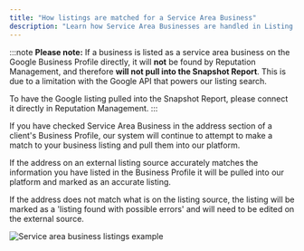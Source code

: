 ```yaml
---
title: "How listings are matched for a Service Area Business"
description: "Learn how Service Area Businesses are handled in Listing Sync and Reputation Management"
---
```


:::note
**Please note:** If a business is listed as a service area business on the Google Business Profile directly, it will **not** be found by Reputation Management, and therefore **will not pull into the Snapshot Report**. This is due to a limitation with the Google API that powers our listing search.

To have the Google listing pulled into the Snapshot Report, please connect it directly in Reputation Management.
:::

If you have checked Service Area Business in the address section of a client's Business Profile, our system will continue to attempt to make a match to your business listing and pull them into our platform.

If the address on an external listing source accurately matches the information you have listed in the Business Profile it will be pulled into our platform and marked as an accurate listing.  

If the address does not match what is on the listing source, the listing will be marked as a 'listing found with possible errors' and will need to be edited on the external source.

![Service area business listings example](/img/listing-sync/service-area-business-listings.jpg)
